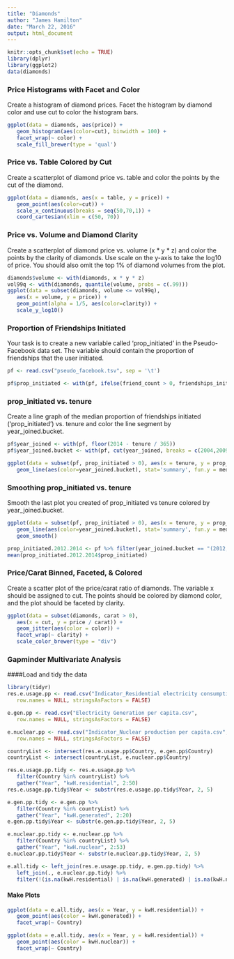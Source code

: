 ```yaml
---
title: "Diamonds"
author: "James Hamilton"
date: "March 22, 2016"
output: html_document
---
```


```r
knitr::opts_chunk$set(echo = TRUE)
library(dplyr)
library(ggplot2)
data(diamonds)
```

### Price Histograms with Facet and Color
Create a histogram of diamond prices. Facet the histogram by diamond color and use cut to color the histogram bars.
```r
ggplot(data = diamonds, aes(price)) +
   geom_histogram(aes(color=cut), binwidth = 100) +
   facet_wrap(~ color) +
   scale_fill_brewer(type = 'qual')
```

### Price vs. Table Colored by Cut
Create a scatterplot of diamond price vs. table and color the points by the cut of the diamond.
```r
ggplot(data = diamonds, aes(x = table, y = price)) +
   geom_point(aes(color=cut)) +
   scale_x_continuous(breaks = seq(50,70,1)) +
   coord_cartesian(xlim = c(50, 70))
```

### Price vs. Volume and Diamond Clarity
Create a scatterplot of diamond price vs. volume (x * y * z) and color the points by the clarity of diamonds. Use scale on the y-axis to take the log10 of price. You should also omit the top 1% of diamond volumes from the plot.
```r
diamonds$volume <- with(diamonds, x * y * z)
vol99q <- with(diamonds, quantile(volume, probs = c(.99)))
ggplot(data = subset(diamonds, volume <= vol99q),
   aes(x = volume, y = price)) +
   geom_point(alpha = 1/5, aes(color=clarity)) +
   scale_y_log10()
```

### Proportion of Friendships Initiated
Your task is to create a new variable called 'prop_initiated' in the Pseudo-Facebook data set. The variable should contain the proportion of friendships that the user initiated.
```r
pf <- read.csv("pseudo_facebook.tsv", sep = '\t')

pf$prop_initiated <- with(pf, ifelse(friend_count > 0, friendships_initiated / friend_count, 0))
```

### prop_initiated vs. tenure
Create a line graph of the median proportion of friendships initiated ('prop_initiated') vs.
tenure and color the line segment by year_joined.bucket.
```r
pf$year_joined <- with(pf, floor(2014 - tenure / 365))
pf$year_joined.bucket <- with(pf, cut(year_joined, breaks = c(2004,2009,2011,2012,2014)))

ggplot(data = subset(pf, prop_initiated > 0), aes(x = tenure, y = prop_initiated)) +
   geom_line(aes(color=year_joined.bucket), stat='summary', fun.y = median)
```

### Smoothing prop_initiated vs. tenure
Smooth the last plot you created of prop_initiated vs tenure colored by year_joined.bucket.
```r
ggplot(data = subset(pf, prop_initiated > 0), aes(x = tenure, y = prop_initiated)) +
   geom_line(aes(color=year_joined.bucket), stat='summary', fun.y = median) +
   geom_smooth()

prop_initiated.2012.2014 <- pf %>% filter(year_joined.bucket == "(2012,2014]")
mean(prop_initiated.2012.2014$prop_initiated)
```

### Price/Carat Binned, Faceted, & Colored
Create a scatter plot of the price/carat ratio of diamonds. The variable x should be assigned to cut. The points should be colored by diamond color, and the plot should be faceted by clarity.
```r
ggplot(data = subset(diamonds, carat > 0),
   aes(x = cut, y = price / carat)) +
   geom_jitter(aes(color = color)) + 
   facet_wrap(~ clarity) +
   scale_color_brewer(type = "div")
```

### Gapminder Multivariate Analysis
####Load and tidy the data
```r
library(tidyr)
res.e.usage.pp <- read.csv("Indicator_Residential electricity consumption per person.csv",
   row.names = NULL, stringsAsFactors = FALSE)

e.gen.pp <- read.csv("Electricity Generation per capita.csv",
   row.names = NULL, stringsAsFactors = FALSE)

e.nuclear.pp <- read.csv("Indicator_Nuclear production per capita.csv",
   row.names = NULL, stringsAsFactors = FALSE)

countryList <- intersect(res.e.usage.pp$Country, e.gen.pp$Country)
countryList <- intersect(countryList, e.nuclear.pp$Country)

res.e.usage.pp.tidy <- res.e.usage.pp %>% 
   filter(Country %in% countryList) %>%
   gather("Year", "kwH.residential", 2:50)
res.e.usage.pp.tidy$Year <- substr(res.e.usage.pp.tidy$Year, 2, 5)

e.gen.pp.tidy <- e.gen.pp %>%
   filter(Country %in% countryList) %>%
   gather("Year", "kwH.generated", 2:20)
e.gen.pp.tidy$Year <- substr(e.gen.pp.tidy$Year, 2, 5)

e.nuclear.pp.tidy <- e.nuclear.pp %>%
   filter(Country %in% countryList) %>%
   gather("Year", "kwH.nuclear", 2:53)
e.nuclear.pp.tidy$Year <- substr(e.nuclear.pp.tidy$Year, 2, 5)

e.all.tidy <- left_join(res.e.usage.pp.tidy, e.gen.pp.tidy) %>%
   left_join(., e.nuclear.pp.tidy) %>%
   filter(!(is.na(kwH.residential) | is.na(kwH.generated) | is.na(kwH.nuclear)))
```

#### Make Plots
```r
ggplot(data = e.all.tidy, aes(x = Year, y = kwH.residential)) +
   geom_point(aes(color = kwH.generated)) +
   facet_wrap(~ Country)

ggplot(data = e.all.tidy, aes(x = Year, y = kwH.residential)) +
   geom_point(aes(color = kwH.nuclear)) +
   facet_wrap(~ Country)
```
